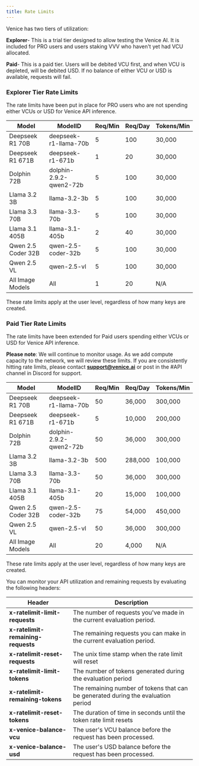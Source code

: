 ```yaml
---
title: Rate Limits
---
```


Venice has two tiers of utilization:

**Explorer**- This is a trial tier designed to allow testing the Venice AI. It is included for PRO users and users staking VVV who haven't yet had VCU allocated.

**Paid**- This is a paid tier. Users will be debited VCU first, and when VCU is depleted, will be debited USD. If no balance of either VCU or USD is available, requests will fail.

<BetaCallout />

### Explorer Tier Rate Limits

The rate limits have been put in place for PRO users who are not spending either VCUs or USD for Venice API inference.

| Model              | ModelID                 | Req/Min | Req/Day | Tokens/Min |
| ------------------ | ----------------------- | ------- | :------ | ---------- |
| Deepseek R1 70B    | deepseek-r1-llama-70b   | 5       | 100     | 30,000     |
| Deepseek R1 671B   | deepseek-r1-671b        | 1       | 20      | 30,000     |
| Dolphin 72B        | dolphin-2.9.2-qwen2-72b | 5       | 100     | 30,000     |
| Llama 3.2 3B       | llama-3.2-3b            | 5       | 100     | 30,000     |
| Llama 3.3 70B      | llama-3.3-70b           | 5       | 100     | 30,000     |
| Llama 3.1 405B     | llama-3.1-405b          | 2       | 40      | 30,000     |
| Qwen 2.5 Coder 32B | qwen-2.5-coder-32b      | 5       | 100     | 30,000     |
| Qwen 2.5 VL        | qwen-2.5-vl             | 5       | 100     | 30,000     |
| All Image Models   | All                     | 1       | 20      | N/A        |

These rate limits apply at the user level, regardless of how many keys are created.

### Paid Tier Rate Limits

The rate limits have been extended for Paid users spending either VCUs or USD for Venice API inference.

<Note>**Please note**: We will continue to monitor usage. As we add compute capacity to the network, we will review these limits. If you are consistently hitting rate limits, please contact [**support@venice.ai**](mailto:support@venice.ai) or post in the #API channel in Discord for support.</Note>


| Model              | ModelID                 | Req/Min | Req/Day | Tokens/Min |
| ------------------ | ----------------------- | ------- | :------ | ---------- |
| Deepseek R1 70B    | deepseek-r1-llama-70b   | 50      | 36,000  | 300,000    |
| Deepseek R1 671B   | deepseek-r1-671b        | 5       | 10,000  | 200,000    |
| Dolphin 72B        | dolphin-2.9.2-qwen2-72b | 50      | 36,000  | 300,000    |
| Llama 3.2 3B       | llama-3.2-3b            | 500     | 288,000 | 100,000    |
| Llama 3.3 70B      | llama-3.3-70b           | 50      | 36,000  | 300,000    |
| Llama 3.1 405B     | llama-3.1-405b          | 20      | 15,000  | 100,000    |
| Qwen 2.5 Coder 32B | qwen-2.5-coder-32b      | 75      | 54,000  | 450,000    |
| Qwen 2.5 VL        | qwen-2.5-vl             | 50      | 36,000  | 300,000    |
| All Image Models   | All                     | 20      | 4,000   | N/A        |

These rate limits apply at the user level, regardless of how many keys are created.

You can monitor your API utilization and remaining requests by evaluating the following headers:

| Header                             | Description                                                                       |
| ---------------------------------- | --------------------------------------------------------------------------------- |
| **x-ratelimit-limit-requests**     | The number of requests you've made in the current evaluation period.              |
| **x-ratelimit-remaining-requests** | The remaining requests you can make in the current evaluation period.             |
| **x-ratelimit-reset-requests**     | The unix time stamp when the rate limit will reset                                |
| **x-ratelimit-limit-tokens**       | The number of tokens generated during the evaluation period                       |
| **x-ratelimit-remaining-tokens**   | The remaining number of tokens that can be generated during the evaluation period |
| **x-ratelimit-reset-tokens**       | The duration of time in seconds until the token rate limit resets                 |
| **x-venice-balance-vcu**           | The user's VCU balance before the request has been processed.                     |
| **x-venice-balance-usd**           | The user's USD balance before the request has been processed.                     |

